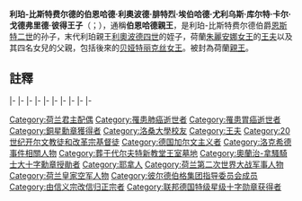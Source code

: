 {{noteTA
|1=zh:贝娅特丽克丝; zh-hant:貝婭特麗克絲; zh-tw:畢翠絲; zh-hk:碧翠斯
|2=zh:朱丽安娜; zh-tw:朱麗安娜; zh-hk:朱麗安娜
}}
{{Infobox royalty|consort=yes
| name         = 利珀-比斯特費爾德的伯恩哈德
| image        = Bernhard of Lippe-Biesterfeld 1976.jpg
| image_size   = 250px
| caption      = 伯恩哈德親王，1976年
| succession   = [[荷蘭君主配偶列表|荷蘭親王]]
| reign        = 1948年9月6日－1980年4月30日
| birth_date   = {{Birth date|1911|06|29|df=y}}
| birth_place  = {{flag|German Empire}}[[薩克森-魏瑪-艾森納赫|薩克森-魏瑪-艾森納赫]][[耶拿|耶拿]]
| death_date   = {{Death date and age|2004|12|01|1911|06|29|df=y}}
| death_place  = {{NED}}[[烏特勒支|烏特勒支]]
| burial_place = [[新教堂_(代爾夫特)|代爾夫特新教堂]]
| spouse       = {{marriage|[[朱麗安娜女王|朱麗安娜女王]]|1937|2004|reason=妻逝}}
| issue        = [[贝娅特丽克丝_(荷兰)|贝娅特丽克丝女王]]<br>[[荷蘭的伊蓮公主|伊蓮公主]]<br>[[瑪格麗特公主_(荷蘭)|瑪格麗特公主]]<br>[[克里斯蒂娜公主_(荷蘭)|克里斯蒂娜公主]]
| house        = [[利珀家族|利珀家族]]比斯特費爾德系
| father       = [[伯恩哈德王子_(利珀)|利珀的伯恩哈德王子]]
| mother       = [[雅姆加德·馮·克拉姆|雅姆加德·馮·克拉姆]]
| occupation   = [[軍官|軍官]]<br>[[飛行員|飛行員]]<br>[[保育運動|環保人士]]
| signature    = Bernhard of Lippe-Biesterfeld Signature.jpg
| religion     = [[信義宗|信義宗]]（1911－1937）<br>{{le|荷蘭歸正教會|Dutch Reformed Church}}（1937－2004）
}}

'''利珀-比斯特费尔德的伯恩哈德·利奧波德·腓特烈·埃伯哈德·尤利乌斯·库尔特·卡尔·戈德弗里德·彼得王子'''（{{lang-de|'''Bernhard Leopold Friedrich Eberhard Julius Kurt Karl Gottfried Peter Prinz zur Lippe-Biesterfeld'''}}；{{bd|1911年|6月29日|2004年|12月1日}}），通稱'''伯恩哈德親王'''，是利珀-比斯特费尔德伯爵[[恩斯特二世_(利珀-比斯特费尔德)|恩斯特二世]]的孙子，末代利珀親王[[利奧波德四世_(利珀)|利奧波德四世]]的姪子，荷蘭[[朱麗安娜女王|朱麗安娜女王]]的[[王夫|王夫]]以及其四名女兒的父親，包括後來的[[贝娅特丽克丝_(荷兰)|贝娅特丽克丝女王]]。被封為荷蘭[[親王|親王]]。

==註釋==
{{Reflist|1|list={{noteFoot}}}}
{{s-start}}
{{S-hou|[[利珀王朝|利珀王朝]]|1911年|6月29日|2004年|12月1日}}
{{S-roy}}
|-
{{s-vac|last=[[亨德里克親王_(梅克倫堡-什未林)|梅克倫堡-什未林的亨利]]}}
{{s-ttl|title=[[荷蘭君主配偶列表|荷蘭君主配偶]]|years=1948年－1980年}}
{{s-aft|after=[[克勞斯親王_(荷蘭)|克勞斯親王]]}}
{{s-npo}}
|-
{{s-non|rows=3|reason=首任}}
{{s-ttl|title=[[彼爾德伯格俱樂部|彼爾德伯格俱樂部]]主席|years=1954年－1976年}}
{{s-aft|after=[[瓦爾特·謝爾|瓦爾特·謝爾]]}}
|-
{{s-ttl|title={{link-en|荷蘭樂施會|Oxfam Novib}}主席|years=1956年－1971年}}
{{s-aft|after=不明}}
|-
{{s-ttl|title=[[世界自然基金會|世界自然基金會主席]]|years=1961年－1977年}}
{{s-aft|after={{link-en|約翰·雨果·勞登|John Hugo Loudon}}}}
|-
{{s-mil}}
|-
{{s-vac|last=[[亨利·溫克爾曼|亨利·溫克爾曼]]}}
{{s-ttl|title=[[荷蘭軍隊|荷蘭軍隊]]總司令|years=1944年－1945年}}
{{s-vac|next={{link-nl|亨德里克·约翰·克吕尔斯|Hendrik Johan Kruls}}|as={{link-en|國防部長官 (荷蘭)|Chief of Defence (Netherlands)|荷蘭國防參謀長}}}}
|-
{{s-non|rows=4|reason=首任}}
{{s-ttl|title=[[荷蘭皇家陸軍|荷蘭皇家陸軍]]督察長|years=1945年－1970年}}
{{s-non|rows=3|reason=末任<br>成為荷蘭軍隊的監察長}}
|-
{{s-ttl|title=[[荷蘭皇家海軍|荷蘭皇家海軍]]督察長|years=1946年－1970年}}
|-
{{s-ttl|title=[[荷蘭皇家空軍|荷蘭皇家空軍]]督察長|years=1953年－1970年}}
|-
{{s-ttl|title=[[荷蘭軍隊|荷蘭軍隊]]督察長|years=1970年－1976年}}
{{s-aft|after={{link-nl|维蒂乌斯·亨里克·德·萨福宁·洛曼 (1917-2004)|Witius Henrik de Savornin Lohman (1917-2004)|维蒂乌斯·亨里克·德·萨福宁·洛曼}}}}
{{end}}

{{DEFAULTSORT:Bernhard of Lippe-Biesterfeld}}
[[Category:荷兰君主配偶|Category:荷兰君主配偶]]
[[Category:罹患肺癌逝世者|Category:罹患肺癌逝世者]]
[[Category:罹患胃癌逝世者|Category:罹患胃癌逝世者]]
[[Category:銅星勳章獲得者|Category:銅星勳章獲得者]]
[[Category:洛桑大學校友|Category:洛桑大學校友]]
[[Category:王夫|Category:王夫]]
[[Category:20世纪开尔文教徒和改革宗基督徒|Category:20世纪开尔文教徒和改革宗基督徒]]
[[Category:德国加尔文主义者|Category:德国加尔文主义者]]
[[Category:洛克希德事件相關人物|Category:洛克希德事件相關人物]]
[[Category:葬于代尔夫特新教堂王室墓地|Category:葬于代尔夫特新教堂王室墓地]]
[[Category:奧蘭治-拿騷騎士大十字勳章授勛者|Category:奧蘭治-拿騷騎士大十字勳章授勛者]]
[[Category:耶拿人|Category:耶拿人]]
[[Category:荷兰第二次世界大战军事人物|Category:荷兰第二次世界大战军事人物]]
[[Category:荷兰皇家空军人物|Category:荷兰皇家空军人物]]
[[Category:彼尔德伯格集团指导委员会成员|Category:彼尔德伯格集团指导委员会成员]]
[[Category:由信义宗改信归正宗者|Category:由信义宗改信归正宗者]]
[[Category:联邦德国特级星级十字勋章获得者|Category:联邦德国特级星级十字勋章获得者]]